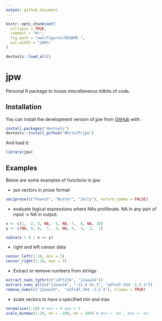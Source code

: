 ```yaml
---
output: github_document
---
```


<!-- README.md is generated from README.Rmd. Please edit that file -->

```r
knitr::opts_chunk$set(
  collapse = TRUE,
  comment = "#>",
  fig.path = "man/figures/README-",
  out.width = "100%"
)

devtools::load_all()
```

# jpw

<!-- badges: start -->
<!-- badges: end -->

Personal R package to house miscellaneous tidbits of code. 

## Installation

You can install the development version of jpw from [GitHub](https://github.com/) with:

```r
install.packages("devtools")
devtools::install_github("WhiteJP/jpw")

```

And load it: 

```r
library(jpw)
```

## Examples

Below are some examples of functions in jpw.

* put vectors in prose format

```r
vec2prose(c("Peanut", "Butter", "Jelly"), oxford_comma = FALSE)
```

* evaluate logical expressions where NAs proliferate. NA in any part of input 
-> NA in output.

```r
x <- c(1,  2, 3, NA,  5, NA, 7,  8, NA, 10)
y <- c(NA, 9, 8,  7,  5, NA, 4,  3,  2,  1)

na2na(x > 8 | x == y)

```

* right and left censor data

```r
censor_left(1:10, min = 5)
censor_right(1:10, max = 5)
```

* Extract or remove numbers from strings

```r
extract_nums_tgthr(c("sdff234", "12aaa34"))
extract_nums_all(c("12aaa34", "-12.4 54.3", "adfsdf.344 -1.2 4"))
remove_nums(c("12aaa34",  "adfsdf.344 -1.2 4"), trimws = TRUE)

```

* scale vectors to have a specified min and max

```r
normalise(1:10) # min = 0 max = 1
scale_minmax(1:10, mn = -100, mx = 100) # min = `mn`, max = `mx`

```


